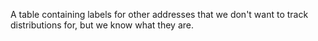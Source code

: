 A table containing labels for other addresses that we don't want to track distributions for, but we know what they are.
